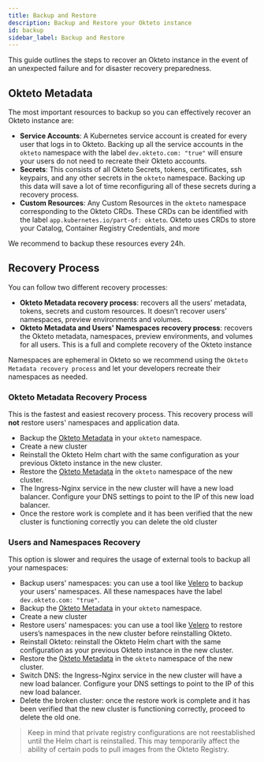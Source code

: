 ```yaml
---
title: Backup and Restore
description: Backup and Restore your Okteto instance
id: backup
sidebar_label: Backup and Restore
---
```


This guide outlines the steps to recover an Okteto instance in the event of an unexpected failure and for disaster recovery preparedness.

## Okteto Metadata

The most important resources to backup so you can effectively recover an Okteto instance are:

- **Service Accounts**: A Kubernetes service account is created for every user that logs in to Okteto. Backing up all the service accounts in the `okteto` namespace with the label `dev.okteto.com: "true"` will ensure your users do not need to recreate their Okteto accounts.
- **Secrets**: This consists of all Okteto Secrets, tokens, certificates, ssh keypairs, and any other secrets in the `okteto` namespace. Backing up this data will save a lot of time reconfiguring all of these secrets during a recovery process.
- **Custom Resources**: Any Custom Resources in the `okteto` namespace corresponding to the Okteto CRDs. These CRDs can be identified with the label `app.kubernetes.io/part-of: okteto`. Okteto uses CRDs to store your Catalog, Container Registry Credentials, and more

We recommend to backup these resources every 24h.

## Recovery Process

You can follow two different recovery processes:

- **Okteto Metadata recovery process**: recovers all the users’ metadata, tokens, secrets and custom resources. It doesn’t recover users’ namespaces, preview environments and volumes.
- **Okteto Metadata and Users' Namespaces recovery process**: recovers the Okteto metadata, namespaces, preview environments, and volumes for all users. This is a full and complete recovery of the Okteto instance

Namespaces are ephemeral in Okteto so we recommend using the `Okteto Metadata recovery process` and let your developers recreate their namespaces as needed.

### Okteto Metadata Recovery Process

This is the fastest and easiest recovery process. This recovery process will **not** restore users' namespaces and application data.

- Backup the [Okteto Metadata](self-hosted/install/backup-restore.mdx/#okteto-metadata) in your `okteto` namespace.
- Create a new cluster
- Reinstall the Okteto Helm chart with the same configuration as your previous Okteto instance in the new cluster.
- Restore the [Okteto Metadata](self-hosted/install/backup-restore.mdx/#okteto-metadata) in the `okteto` namespace of the new cluster.
- The Ingress-Nginx service in the new cluster will have a new load balancer. Configure your DNS settings to point to the IP of this new load balancer.
- Once the restore work is complete and it has been verified that the new cluster is functioning correctly you can delete the old cluster

### Users and Namespaces Recovery

This option is slower and requires the usage of external tools to backup all your namespaces:

- Backup users' namespaces: you can use a tool like [Velero](https://velero.io/) to backup your users’ namespaces. All these namespaces have the label `dev.okteto.com: "true"`.
- Backup the [Okteto Metadata](self-hosted/install/backup-restore.mdx/#okteto-metadata) in your `okteto` namespace.
- Create a new cluster
- Restore users' namespaces: you can use a tool like [Velero](https://velero.io/) to restore users’s namespaces in the new cluster before reinstalling Okteto.
- Reinstall Okteto: reinstall the Okteto Helm chart with the same configuration as your previous Okteto instance in the new cluster.
- Restore the [Okteto Metadata](self-hosted/install/backup-restore.mdx/#okteto-metadata) in the `okteto` namespace of the new cluster.
- Switch DNS: the Ingress-Nginx service in the new cluster will have a new load balancer. Configure your DNS settings to point to the IP of this new load balancer.
- Delete the broken cluster: once the restore work is complete and it has been verified that the new cluster is functioning correctly, proceed to delete the old one.

> Keep in mind that private registry configurations are not reestablished until the Helm chart is reinstalled. This may temporarily affect the ability of certain pods to pull images from the Okteto Registry.
